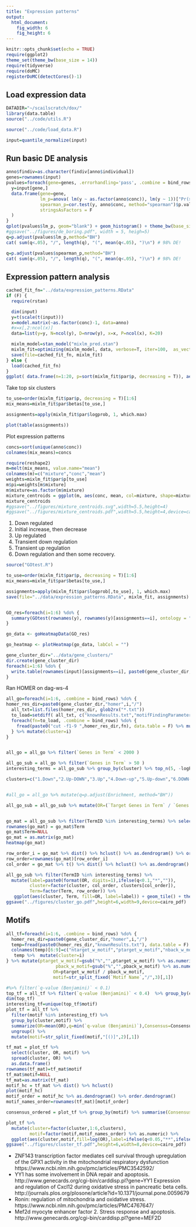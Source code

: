 ```yaml
---
title: "Expression patterns"
output:
  html_document:
    fig_width: 6
    fig_height: 6
---
```


```r
knitr::opts_chunk$set(echo = TRUE)
require(ggplot2)
theme_set(theme_bw(base_size = 14))
require(tidyverse)
require(doMC)
registerDoMC(detectCores()-1)
```

## Load expression data
```r
DATADIR="~/scailscratch/dox/"
library(data.table)
source("../code/utils.R")

source("../code/load_data.R")

input=quantile_normalize(input)
```

## Run basic DE analysis

```r
anno$findiv=as.character(findiv[anno$individual])
genes=rownames(input)
pvalues=foreach(gene=genes, .errorhandling='pass', .combine = bind_rows) %dopar% {
  y=input[gene,]
  data.frame(gene=gene,
             lm_p=anova( lm(y ~ as.factor(anno$conc)), lm(y ~ 1))["Pr(>F)"][2,1],
             spearman_p=cor.test(y, anno$conc, method="spearman")$p.value,
             stringsAsFactors = F
  )
}
qplot(pvalues$lm_p, geom="blank") + geom_histogram() + theme_bw(base_size = 16) + xlab("p-value")
#ggsave("../figures/de_boring.pdf", width = 5, heigh=5)
q=p.adjust(pvalues$lm_p,method="BH")
cat( sum(q<.05), "/", length(q), "(", mean(q<.05), ")\n") # 98% DE! 

q=p.adjust(pvalues$spearman_p,method="BH")
cat( sum(q<.05), "/", length(q), "(", mean(q<.05), ")\n") # 98% DE! 
```

## Expression pattern analysis
```r

cached_fit_fn="../data/expression_patterns.RData"
if (F) {
  require(rstan)

  dim(input)
  y=t(scale(t(input)))
  x=model.matrix(~as.factor(conc)-1, data=anno)
  #x=x[,2:ncol(x)]
  data=list(y=y, N=ncol(y), D=nrow(y), x=x, P=ncol(x), K=20)

  mixlm_model=stan_model("mixlm_pred.stan")
  mixlm_fit=optimizing(mixlm_model, data, verbose=T, iter=100,  as_vector=F) # takes a while... 
  save(file=cached_fit_fn, mixlm_fit)
} else {
  load(cached_fit_fn)
}
ggplot( data.frame(n=1:20, p=sort(mixlm_fit$par$p, decreasing = T)), aes(n,p)) + geom_bar(stat="identity") + theme_bw(base_size = 16) + ylab("Mixture weight") + xlab("Mixture component")
```

Take top six clusters
```r
to_use=order(mixlm_fit$par$p, decreasing = T)[1:6]
mix_means=mixlm_fit$par$betas[to_use,]

assignments=apply(mixlm_fit$par$logprob, 1, which.max)

plot(table(assignments))
```

Plot expression patterns
```r
concs=sort(unique(anno$conc))
colnames(mix_means)=concs

require(reshape2)
m=melt(mix_means, value.name="mean")
colnames(m)=c("mixture","conc","mean")
weights=mixlm_fit$par$p[to_use]
m$pi=weights[m$mixture]
m$mixture=as.factor(m$mixture)
mixture_centroids = ggplot(m, aes(conc, mean, col=mixture, shape=mixture, size=pi*100)) + geom_line(alpha=.7) + geom_point() + scale_x_sqrt(breaks=concs, labels=concs, expand=c(0,0)) + theme_bw(base_size = 14) + ylab("Relative expression") + xlab("Doxorubicin concentration") + scale_size("% genes") + scale_color_manual("Cluster ID", values=cbPalette) + scale_shape("Cluster ID")
mixture_centroids
#ggsave("../figures/mixture_centroids.svg",width=5.5,height=4)
#ggsave("../figures/mixture_centroids.pdf",width=5.5,height=4,device=cairo_pdf)
```

1. Down regulated
2. Initial increase, then decrease
3. Up regulated
4. Transient down regulation
5. Transient up regulation
6. Down regulation and then some recovery. 


```r
source("GOtest.R")

to_use=order(mixlm_fit$par$p, decreasing = T)[1:6]
mix_means=mixlm_fit$par$betas[to_use,]

assignments=apply(mixlm_fit$par$logprob[,to_use], 1, which.max)
save(file="../data/expression_patterns.RData", mixlm_fit, assignments)


GO_res=foreach(i=1:6) %do% {
  summary(GOtest(rownames(y), rownames(y)[assignments==i], ontology = "BP")$GO$BP, pvalue = 1e-5)
}

go_data <- goHeatmapData(GO_res)

go_heatmap <- plotHeatmap(go_data, labCol = "")

```

```r
gene_cluster_dir="../data/gene_clusters/"
dir.create(gene_cluster_dir)
foreach(i=1:6) %do% {
  write.table(rownames(input)[assignments==i], paste0(gene_cluster_dir,i,".txt"), col.names = F, row.names = F, quote=F)
}
```

Ran HOMER on dag-ws-4

```r

all_go=foreach(i=1:6, .combine = bind_rows) %do% {
homer_res_dir=paste0(gene_cluster_dir,"homer",i,"/")
  all_txt=list.files(homer_res_dir, glob2rx("*.txt"))
  to_load=setdiff( all_txt, c("knownResults.txt","motifFindingParameters.txt","targetIDs.ug.txt"))
  foreach(fn=to_load, .combine = bind_rows) %do% {
    fread(paste0("cut -f1-9 ",homer_res_dir,fn), data.table = F) %>% mutate(source=fn, TermID=as.character(TermID))
  } %>% mutate(cluster=i)
}


all_go = all_go %>% filter(`Genes in Term` < 2000 )
```

```r
all_go_sub = all_go %>% filter(`Genes in Term` > 50 )
interesting_terms = all_go_sub %>% group_by(cluster) %>% top_n(5, -logP) %>% .$TermID %>% unique()

clusters=c("1.Down","2.Up-DOWN","3.Up","4.Down-up","5.Up-down","6.DOWN-up")


#all_go = all_go %>% mutate(q=p.adjust(Enrichment, method="BH"))

all_go_sub = all_go_sub %>% mutate(OR=(`Target Genes in Term` / `Genes in Term`) / ((`Total Target Genes` - `Target Genes in Term`) / (`Total Genes` - `Genes in Term`) ) )


go_mat = all_go_sub %>% filter(TermID %in% interesting_terms) %>% select(Term, cluster, OR) %>% spread(cluster, OR) 
rownames(go_mat) = go_mat$Term
go_mat$Term=NULL
go_mat = as.matrix(go_mat)
heatmap(go_mat)
```

```r
row_order_i = go_mat %>% dist() %>% hclust() %>% as.dendrogram() %>% order.dendrogram()
row_order=rownames(go_mat)[row_order_i]
col_order = go_mat %>% t() %>% dist() %>% hclust() %>% as.dendrogram() %>% order.dendrogram()

all_go_sub %>% filter(TermID %in% interesting_terms) %>% 
  mutate(label=paste0(format(OR, digits=1),ifelse(q<0.1,"*","")), 
         cluster=factor(cluster, col_order, clusters[col_order]), 
         Term=factor(Term, row_order)) %>% 
   ggplot(aes(cluster, Term, fill=OR, label=label)) + geom_tile() + theme(axis.text.x = element_text(angle = 45, vjust = 1, hjust=1)) + scale_fill_gradient(low="white",high="black") + geom_text() + xlab("Cluster") + ylab("Gene set") # + scale_fill_gradient2(low = "white", mid = "yellow", high="red", midpoint = 2)
ggsave("../figures/cluster_go.pdf",height=6,width=9,device=cairo_pdf)
```

## Motifs

```r
all_tf=foreach(i=1:6, .combine = bind_rows) %do% {
  homer_res_dir=paste0(gene_cluster_dir,"homer",i,"/")
  temp=fread(paste0(homer_res_dir,"knownResults.txt"), data.table = F) 
  colnames(temp)[6:9]=c("ntarget_w_motif","ptarget_w_motif","nback_w_motif","pback_w_motif")
   temp %>%  mutate(cluster=i)
} %>% mutate(ptarget_w_motif=gsub("%","",ptarget_w_motif) %>% as.numeric(), 
                   pback_w_motif=gsub("%","",pback_w_motif) %>% as.numeric(), 
                  OR=ptarget_w_motif / pback_w_motif,
                  motif=str_split_fixed(`Motif Name`,"/",3)[,1]) 
```

```r
#%>% filter(`q-value (Benjamini)` < 0.1)
top_tf = all_tf %>% filter(`q-value (Benjamini)` < 0.4)  %>% group_by(cluster) %>% top_n(10, -`P-value`) %>% ungroup()
dim(top_tf)
interesting_tf=unique(top_tf$motif)
plot_tf = all_tf %>% 
  filter(motif %in% interesting_tf) %>%
  group_by(cluster,motif) %>%
  summarize(OR=mean(OR),q=min(`q-value (Benjamini)`),Consensus=Consensus[which.min(`q-value (Benjamini)`)]) %>%
  ungroup() %>%
  mutate(motif=str_split_fixed(motif,"[()]",2)[,1])

tf_mat = plot_tf %>% 
  select(cluster, OR, motif) %>% 
  spread(cluster, OR) %>%
  as.data.frame()
rownames(tf_mat)=tf_mat$motif
tf_mat$motif=NULL
tf_mat=as.matrix(tf_mat)
motif_hc = tf_mat %>% dist() %>% hclust() 
plot(motif_hc)
motif_order = motif_hc %>% as.dendrogram() %>% order.dendrogram()
motif_names_order=rownames(tf_mat)[motif_order]

consensus_ordered = plot_tf %>% group_by(motif) %>% summarise(Consensus=Consensus[which.min(q)]) %>% right_join(data.frame(motif=motif_names_order, stringsAsFactors=F),by="motif") %>% .$Consensus

plot_tf %>%
  mutate(cluster=factor(cluster,1:6,clusters),
         motif=factor(motif,motif_names_order) %>% as.numeric) %>%
  ggplot(aes(cluster,motif,fill=log(OR),label=ifelse(q<0.05,"**",ifelse(q<0.5,"*","")))) + geom_tile() + scale_fill_gradient2() + geom_text() + theme(axis.text.x = element_text(angle = 45, vjust = 1, hjust=1), legend.position = "right") + scale_y_continuous(breaks=seq_along(motif_names_order),labels=motif_names_order,sec.axis=dup_axis(name="Consensus motif",labels=consensus_ordered)) + xlab("Cluster") + ylab("Transcription factor") + coord_cartesian(ylim=c(1.5,length(motif_names_order)-0.5))
ggsave("../figures/cluster_tf.pdf",height=6,width=8,device=cairo_pdf)
```

- ZNF143 transcription factor mediates cell survival through upregulation of the GPX1 activity in the mitochondrial respiratory dysfunction https://www.ncbi.nlm.nih.gov/pmc/articles/PMC3542592/
- YY1 has some involvement in DNA repair and apoptosis. http://www.genecards.org/cgi-bin/carddisp.pl?gene=YY1 Expression and regulation of Cxcl12 during oxidative stress in pancreatic beta cells. http://journals.plos.org/plosone/article?id=10.1371/journal.pone.0059679
- Ronin: regulation of mitochondria and oxidative stress. https://www.ncbi.nlm.nih.gov/pmc/articles/PMC4767647/
- Mef2d myocyte enhancer factor 2. Stress response and apoptosis. http://www.genecards.org/cgi-bin/carddisp.pl?gene=MEF2D
